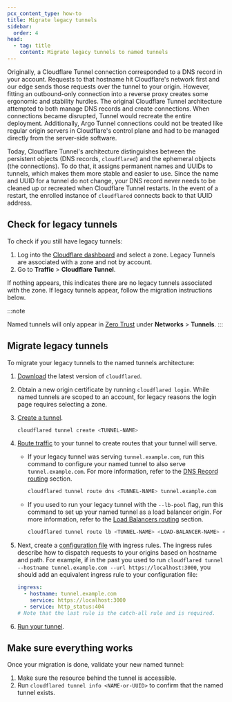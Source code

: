 ```yaml
---
pcx_content_type: how-to
title: Migrate legacy tunnels
sidebar:
  order: 4
head:
  - tag: title
    content: Migrate legacy tunnels to named tunnels
---
```


Originally, a Cloudflare Tunnel connection corresponded to a DNS record in your account. Requests to that hostname hit Cloudflare's network first and our edge sends those requests over the tunnel to your origin. However, fitting an outbound-only connection into a reverse proxy creates some ergonomic and stability hurdles. The original Cloudflare Tunnel architecture attempted to both manage DNS records and create connections. When connections became disrupted, Tunnel would recreate the entire deployment. Additionally, Argo Tunnel connections could not be treated like regular origin servers in Cloudflare's control plane and had to be managed directly from the server-side software.

Today, Cloudflare Tunnel's architecture distinguishes between the persistent objects (DNS records, `cloudflared`) and the ephemeral objects (the connections). To do that, it assigns permanent names and UUIDs to tunnels, which makes them more stable and easier to use. Since the name and UUID for a tunnel do not change, your DNS record never needs to be cleaned up or recreated when Cloudflare Tunnel restarts. In the event of a restart, the enrolled instance of `cloudflared` connects back to that UUID address.

## Check for legacy tunnels

To check if you still have legacy tunnels:

1. Log into the [Cloudflare dashboard](https://dash.cloudflare.com/) and select a zone. Legacy Tunnels are associated with a zone and not by account.
2. Go to **Traffic** > **Cloudflare Tunnel**.

If nothing appears, this indicates there are no legacy tunnels associated with the zone. If legacy tunnels appear, follow the migration instructions below.

:::note

Named tunnels will only appear in [Zero Trust](https://one.dash.cloudflare.com/) under **Networks** > **Tunnels**.
:::

## Migrate legacy tunnels

To migrate your legacy tunnels to the named tunnels architecture:

1. [Download](/cloudflare-one/connections/connect-networks/downloads/) the latest version of `cloudflared`.

2. Obtain a new origin certificate by running `cloudflared login`. While named tunnels are scoped to an account, for legacy reasons the login page requires selecting a zone.

3. [Create a tunnel](/cloudflare-one/connections/connect-networks/get-started/create-local-tunnel/#3-create-a-tunnel-and-give-it-a-name).

   ```sh
   cloudflared tunnel create <TUNNEL-NAME>
   ```

4. [Route traffic](/cloudflare-one/connections/connect-networks/routing-to-tunnel/) to your tunnel to create routes that your tunnel will serve.

   - If your legacy tunnel was serving `tunnel.example.com`, run this command to configure your named tunnel to also serve `tunnel.example.com`. For more information, refer to the [DNS Record routing](/cloudflare-one/connections/connect-networks/routing-to-tunnel/dns/) section.

     ```sh
     cloudflared tunnel route dns <TUNNEL-NAME> tunnel.example.com
     ```

   - If you used to run your legacy tunnel with the `--lb-pool` flag, run this command to set up your named tunnel as a load balancer origin. For more information, refer to the [Load Balancers routing](/cloudflare-one/connections/connect-networks/routing-to-tunnel/lb/) section.

     ```sh
     cloudflared tunnel route lb <TUNNEL-NAME> <LOAD-BALANCER-NAME> <LOAD-BALANCER-POOL>
     ```

5. Next, create a [configuration file](/cloudflare-one/connections/connect-networks/configure-tunnels/local-management/configuration-file/) with ingress rules. The ingress rules describe how to dispatch requests to your origins based on hostname and path. For example, if in the past you used to run `cloudflared tunnel --hostname tunnel.example.com --url https://localhost:3000`, you should add an equivalent ingress rule to your configuration file:

   ```yml
   ingress:
     - hostname: tunnel.example.com
       service: https://localhost:3000
     - service: http_status:404
   # Note that the last rule is the catch-all rule and is required.
   ```

6. [Run your tunnel](/cloudflare-one/connections/connect-networks/get-started/create-local-tunnel/#6-run-the-tunnel).

## Make sure everything works

Once your migration is done, validate your new named tunnel:

1. Make sure the resource behind the tunnel is accessible.
2. Run `cloudflared tunnel info <NAME-or-UUID>` to confirm that the named tunnel exists.
